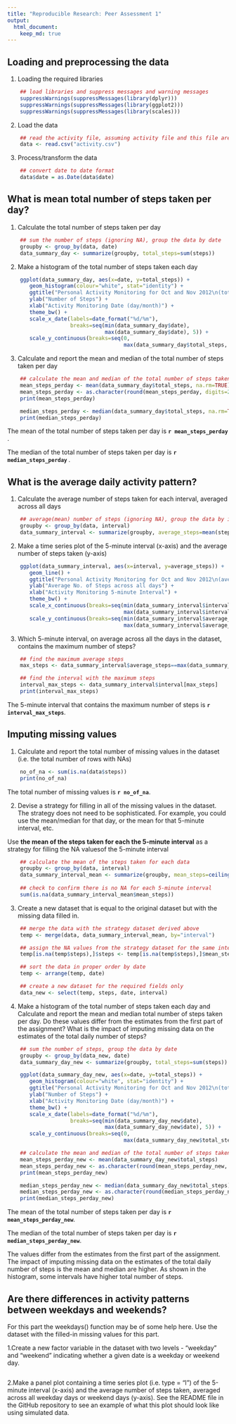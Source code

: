 ```yaml
---
title: "Reproducible Research: Peer Assessment 1"
output: 
  html_document:
    keep_md: true
---
```


## Loading and preprocessing the data

1. Loading the required libraries
```r
    ## load libraries and suppress messages and warning messages
    suppressWarnings(suppressMessages(library(dplyr)))
    suppressWarnings(suppressMessages(library(ggplot2)))
    suppressWarnings(suppressMessages(library(scales)))
```

2. Load the data
```r
    ## read the activity file, assuming activity file and this file are in the same folder
    data <- read.csv("activity.csv")
```

3. Process/transform the data
```r
    ## convert date to date format
    data$date = as.Date(data$date)
```


## What is mean total number of steps taken per day?

1. Calculate the total number of steps taken per day
```r
    ## sum the number of steps (ignoring NA), group the data by date
    groupby <- group_by(data, date)
    data_summary_day <- summarize(groupby, total_steps=sum(steps))
```

2. Make a histogram of the total number of steps taken each day
```r
    ggplot(data_summary_day, aes(x=date, y=total_steps)) + 
       geom_histogram(colour="white", stat="identity") +
       ggtitle("Personal Activity Monitoring for Oct and Nov 2012\n(total steps taken each day)") + 
       ylab("Number of Steps") + 
       xlab("Activity Monitoring Date (day/month)") + 
       theme_bw() +
       scale_x_date(labels=date_format("%d/%m"), 
                    breaks=seq(min(data_summary_day$date), 
                               max(data_summary_day$date), 5)) +
       scale_y_continuous(breaks=seq(0, 
                                     max(data_summary_day$total_steps, na.rm=TRUE), 1000))
```

3. Calculate and report the mean and median of the total number of steps taken per day

```r
    ## calculate the mean and median of the total number of steps taken per day
    mean_steps_perday <- mean(data_summary_day$total_steps, na.rm=TRUE)
    mean_steps_perday <- as.character(round(mean_steps_perday, digits=2))
    print(mean_steps_perday)

    median_steps_perday <- median(data_summary_day$total_steps, na.rm=TRUE)
    print(median_steps_perday)
```

The mean of the total number of steps taken per day is **`r mean_steps_perday` **.

The median of the total number of steps taken per day is **`r median_steps_perday` **.



## What is the average daily activity pattern?

1. Calculate the average number of steps taken for each interval, averaged across all days
```r
    ## average(mean) number of steps (ignoring NA), group the data by interval
    groupby <- group_by(data, interval)
    data_summary_interval <- summarize(groupby, average_steps=mean(steps, na.rm=TRUE))
```

2. Make a time series plot of the 5-minute interval (x-axis) and the average number of steps taken (y-axis)

```r
    ggplot(data_summary_interval, aes(x=interval, y=average_steps)) + 
       geom_line() +
       ggtitle("Personal Activity Monitoring for Oct and Nov 2012\n(average no. of steps by interval)") +
       ylab("Average No. of Steps across all days") + 
       xlab("Activity Monitoring 5-minute Interval") +
       theme_bw() +
       scale_x_continuous(breaks=seq(min(data_summary_interval$interval), 
                                     max(data_summary_interval$interval)+100, 200)) +
       scale_y_continuous(breaks=seq(min(data_summary_interval$average_steps), 
                                     max(data_summary_interval$average_steps)+20, 20))
```

3. Which 5-minute interval, on average across all the days in the dataset, contains the maximum number of steps?
```r
    ## find the maximum average steps
    max_steps <- data_summary_interval$average_steps==max(data_summary_interval$average_steps)

    ## find the interval with the maximum steps
    interval_max_steps <- data_summary_interval$interval[max_steps]
    print(interval_max_steps)
```

The 5-minute interval that contains the maximum number of steps is **`r interval_max_steps`**.


## Imputing missing values

1. Calculate and report the total number of missing values in the dataset (i.e. the total number of rows with NAs)

```r
    no_of_na <- sum(is.na(data$steps))
    print(no_of_na)
```

The total number of missing values is **`r no_of_na `**.


2. Devise a strategy for filling in all of the missing values in the dataset. The strategy does not need to be sophisticated. For example, you could use the mean/median for that day, or the mean for that 5-minute interval, etc.

Use **the mean of the steps taken for each the 5-minute interval** as a strategy for filling the NA valuesof the 5-minute interval

```r
    ## calculate the mean of the steps taken for each data
    groupby <- group_by(data, interval)
    data_summary_interval_mean <- summarize(groupby, mean_steps=ceiling(mean(steps, na.rm=TRUE)))
    
    ## check to confirm there is no NA for each 5-minute interval  
    sum(is.na(data_summary_interval_mean$mean_steps))
```

3. Create a new dataset that is equal to the original dataset but with the missing data filled in.
```r
    ## merge the data with the strategy dataset derived above
    temp <- merge(data, data_summary_interval_mean, by="interval")

    ## assign the NA values from the strategy dataset for the same interval
    temp[is.na(temp$steps),]$steps <- temp[is.na(temp$steps),]$mean_steps

    ## sort the data in proper order by date
    temp <- arrange(temp, date)

    ## create a new dataset for the required fields only
    data_new <- select(temp, steps, date, interval)
```

4. Make a histogram of the total number of steps taken each day and Calculate and report the mean and median total number of steps taken per day. Do these values differ from the estimates from the first part of the assignment? What is the impact of imputing missing data on the estimates of the total daily number of steps?

```r
    ## sum the number of steps, group the data by date
    groupby <- group_by(data_new, date)
    data_summary_day_new <- summarize(groupby, total_steps=sum(steps))

    ggplot(data_summary_day_new, aes(x=date, y=total_steps)) + 
       geom_histogram(colour="white", stat="identity") +
       ggtitle("Personal Activity Monitoring for Oct and Nov 2012\n(total steps taken each day)") + 
       ylab("Number of Steps") + 
       xlab("Activity Monitoring Date (day/month)") + 
       theme_bw() +
       scale_x_date(labels=date_format("%d/%m"), 
                    breaks=seq(min(data_summary_day_new$date), 
                               max(data_summary_day_new$date), 5)) +
       scale_y_continuous(breaks=seq(0, 
                                     max(data_summary_day_new$total_steps), 1000))
```

```r
    ## calculate the mean and median of the total number of steps taken per day
    mean_steps_perday_new <- mean(data_summary_day_new$total_steps)
    mean_steps_perday_new <- as.character(round(mean_steps_perday_new, digits=2))
    print(mean_steps_perday_new)

    median_steps_perday_new <- median(data_summary_day_new$total_steps)
    median_steps_perday_new <- as.character(round(median_steps_perday_new, digits=2))
    print(median_steps_perday_new)
```

The mean of the total number of steps taken per day is **`r mean_steps_perday_new`**.

The median of the total number of steps taken per day is **`r median_steps_perday_new`**.

The values differ from the estimates from the first part of the assignment. The impact of imputing missing data on the estimates of the total daily number of steps is the mean and median are higher. As shown in the histogram, some intervals have higher total number of steps. 


## Are there differences in activity patterns between weekdays and weekends?

For this part the weekdays() function may be of some help here. Use the dataset with the filled-in missing values for this part.

1.Create a new factor variable in the dataset with two levels - "weekday" and "weekend" indicating whether a given date is a weekday or weekend day.

```r

````

2.Make a panel plot containing a time series plot (i.e. type = "l") of the 5-minute interval (x-axis) and the average number of steps taken, averaged across all weekday days or weekend days (y-axis). See the README file in the GitHub repository to see an example of what this plot should look like using simulated data.




